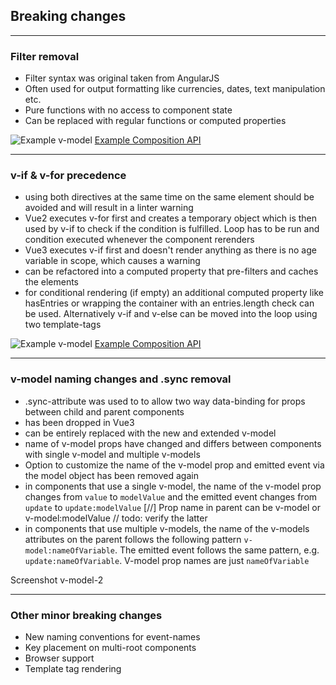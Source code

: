 <!-- section-title: Breaking changes -->
## Breaking changes

---
### Filter removal
<!-- block-start: grid -->
<!-- block-start: column -->
<!-- classes: grid.sm -->
- Filter syntax was original taken from AngularJS
- Often used for output formatting like currencies, dates, text manipulation etc.
- Pure functions with no access to component state
- Can be replaced with regular functions or computed properties

<!-- block-end -->
<!-- block-start: column -->
![Example v-model](../../code/examples/vue2-filter-1/screenshot.png)
[Example Composition API](http://127.0.0.1:8085/examples/vue2-filter-1/)

<!-- block-end -->
<!-- block-end -->

---
### v-if & v-for precedence
<!-- block-start: grid -->
<!-- block-start: column -->
<!-- classes: grid.sm -->
- using both directives at the same time on the same element should be avoided and will result in a linter warning
- Vue2 executes v-for first and creates a temporary object which is then used by v-if to check if the condition is fulfilled. Loop has to be run and condition executed whenever the component rerenders
- Vue3 executes v-if first and doesn't render anything as there is no age variable in scope, which causes a warning
- can be refactored into a computed property that pre-filters and caches the elements
- for conditional rendering (if empty) an additional computed property like hasEntries or wrapping the container with an entries.length check can be used. Alternatively v-if and v-else can be moved into the loop using two template-tags

<!-- block-end -->
<!-- block-start: column -->
![Example v-model](../../code/examples/vue2-v-for-v-if-1/screenshot.png)
[Example Composition API](http://127.0.0.1:8085/examples/vue2-v-for-v-if-1/)

<!-- block-end -->
<!-- block-end -->

---
### v-model naming changes and .sync removal
<!-- block-start: grid -->
<!-- block-start: column -->
<!-- classes: grid.sm -->
- .sync-attribute was used to to allow two way data-binding for props between child and parent components
- has been dropped in Vue3
- can be entirely replaced with the new and extended v-model
- name of v-model props have changed and differs between components with single v-model and multiple v-models
- Option to customize the name of the v-model prop and emitted event via the model object has been removed again
- in components that use a single v-model, the name of the v-model prop changes from `value` to `modelValue` and the emitted event changes from `update` to `update:modelValue`
[//] Prop name in parent can be v-model or v-model:modelValue // todo: verify the latter
- in components that use multiple v-models, the name of the v-models attributes on the parent follows the following pattern `v-model:nameOfVariable`. The emitted event follows the same pattern, e.g. `update:nameOfVariable`. V-model prop names are just `nameOfVariable`

<!-- block-end -->
<!-- block-start: column -->
Screenshot v-model-2

<!-- block-end -->
<!-- block-end -->

---
### Other minor breaking changes
- New naming conventions for event-names
- Key placement on multi-root components
- Browser support
- Template tag rendering

